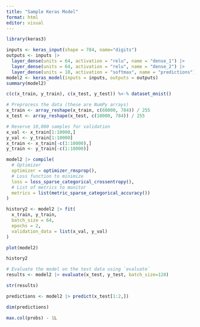 ```yaml
---
title: "Sample Keras Model"
format: html
editor: visual
---
```


```r

library(keras3)

inputs <- keras_input(shape = 784, name="digits")
outputs <- inputs |>
  layer_dense(units = 64, activation = "relu", name = "dense_1") |>
  layer_dense(units = 64, activation = "relu", name = "dense_2") |>
  layer_dense(units = 10, activation = "softmax", name = "predictions")
model2 <- keras_model(inputs = inputs, outputs = outputs)
summary(model2)

```

```r

c(c(x_train, y_train), c(x_test, y_test)) %<-% dataset_mnist()

# Preprocess the data (these are NumPy arrays)
x_train <- array_reshape(x_train, c(60000, 784)) / 255
x_test <- array_reshape(x_test, c(10000, 784)) / 255

# Reserve 10,000 samples for validation
x_val <- x_train[1:10000,]
y_val <- y_train[1:10000]
x_train <- x_train[-c(1:10000),]
y_train <- y_train[-c(1:10000)]

```

```r

model2 |> compile(
  # Optimizer
  optimizer = optimizer_rmsprop(),
  # Loss function to minimize
  loss = loss_sparse_categorical_crossentropy(),
  # List of metrics to monitor
  metrics = list(metric_sparse_categorical_accuracy())
)

```

```r

history2 <- model2 |> fit(
  x_train, y_train,
  batch_size = 64,
  epochs = 2,
  validation_data = list(x_val, y_val)
)
```

```r
plot(model2)
```

```r

history2

```

```r

# Evaluate the model on the test data using `evaluate`
results <- model2 |> evaluate(x_test, y_test, batch_size=128)

```

```r

str(results)

```

```r
predictions <- model2 |> predict(x_test[1:2,])
```

```r
dim(predictions)
```

```r
max.col(probs) - 1L
```
